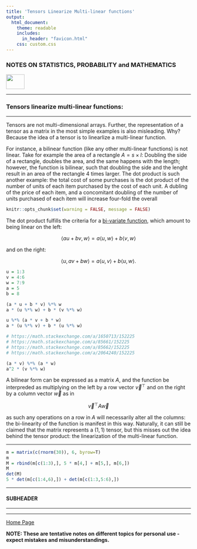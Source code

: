 ```yaml
---
title: 'Tensors Linearize Multi-linear functions'
output: 
  html_document:
    theme: readable
    includes:
      in_header: "favicon.html" 
    css: custom.css
---
```


### **NOTES ON STATISTICS, PROBABILITY and MATHEMATICS**

<a href="http://rinterested.github.io/statistics/index.html">
<img HEIGHT="40" WIDTH="50" src="logo.PNG"></a>

---

### Tensors linearize multi-linear functions:

---

Tensors are not multi-dimensional arrays. Further, the representation of a tensor as a matrix in the most simple examples is also misleading. Why? Because the idea of a tensor is to linearlize a multi-linear function.

For instance, a bilinear function (like any other multi-linear functions) is not linear. Take for example the area of a rectangle $A = s \times l$: Doubling the side of a rectangle, doubles the area, and the same happens with the length; however, the function is bilinear, such that doubling the side and the lenght result in an area of the rectangle $4$ times larger. The dot product is such another example: the total cost of some purchases is the dot product of the number of units of each item purchased by the cost of each unit. A dubling of the price of each item, and a concomitant doubling of the number of units purchased of each item will increase four-fold the overall 


```r
knitr::opts_chunk$set(warning = FALSE, message = FALSE) 
```

The dot product fulfills the criteria for a [bi-variate function](https://proofwiki.org/wiki/Dot_Product_Operator_is_Bilinear), which amount to being linear on the left:

$$\langle au + bv, w \rangle = a \langle u, w \rangle + b \langle v, w \rangle$$

and on the right:

$$\langle u, av + bw \rangle = a \langle u, v \rangle + b \langle u, w \rangle.$$

```r
u = 1:3
v = 4:6
w = 7:9
a = 5
b = 8

(a * u + b * v) %*% w
a * (u %*% w) + b * (v %*% w)

u %*% (a * v + b * w)
a * (u %*% v) + b * (u %*% w)

# https://math.stackexchange.com/a/1650713/152225
# https://math.stackexchange.com/a/85661/152225
# https://math.stackexchange.com/a/85662/152225
# https://math.stackexchange.com/a/2064240/152225

(a * v) %*% (a * w)
a^2 * (v %*% w)

```

A bilinear form can be expressed as a matrix $A$, and the function be interpreded as multiplying on the left by a row vector $\vec v^\top$ and on the right by a column vector $\vec w$ as in 

$$\vec v^\top A \vec w$$

as such any operations on a row in $A$ will necessarily alter all the columns: the bi-linearity of the function is manifest in this way. Naturally, it can still be claimed that the matrix represents a $(1,1)$ tensor, but this misses out the idea behind the tensor product: the linearization of the multi-linear function. 


---

```r
m = matrix(c(rnorm(30)), 6, byrow=T)
m
M = rbind(m[c(1:3),], 5 * m[4,] + m[5,], m[6,])
M
det(M)
5 * det(m[c(1:4,6),]) + det(m[c(1:3,5:6),])

```


---

#### SUBHEADER

---



---
<a href="http://rinterested.github.io/statistics/index.html">Home Page</a>

**NOTE: These are tentative notes on different topics for personal use - expect mistakes and misunderstandings.**
